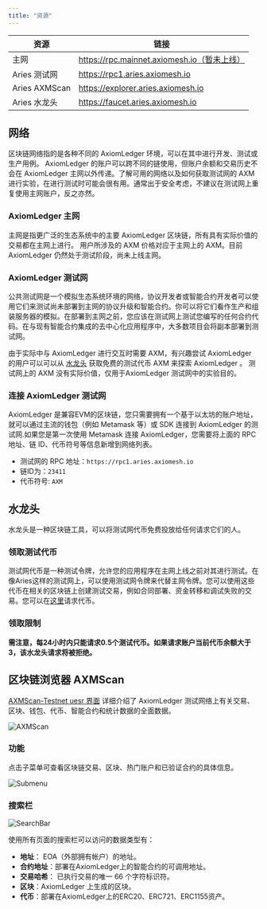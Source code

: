 ```yaml
---
title: "资源"
---
```


| 资源 | 链接 |
| -------- | ------------------------------------- |
| 主网 | https://rpc.mainnet.axiomesh.io（暂未上线）|
| Aries 测试网 | https://rpc1.aries.axiomesh.io |
| Aries AXMScan| https://explorer.aries.axiomesh.io |
| Aries 水龙头 | https://faucet.aries.axiomesh.io |

## 网络
区块链网络指的是各种不同的 AxiomLedger 环境，可以在其中进行开发、测试或生产用例。
AxiomLedger 的账户可以跨不同的链使用，但账户余额和交易历史不会在 AxiomLedger 主网以外传递。了解可用的网络以及如何获取测试网的 AXM 进行实验，在进行测试时可能会很有用。通常出于安全考虑，不建议在测试网上重复使用主网账户，反之亦然。

### AxiomLedger 主网
主网是指更广泛的生态系统中的主要 AxiomLedger 区块链，所有具有实际价值的交易都在主网上进行。
用户所涉及的 AXM 价格对应于主网上的 AXM。目前 AxiomLedger 仍然处于测试阶段，尚未上线主网。

### AxiomLedger 测试网
公共测试网是一个模拟生态系统环境的网络，协议开发者或智能合约开发者可以使用它们来测试尚未部署到主网的协议升级和智能合约。你可以将它们看作生产和组装服务器的模拟。在部署到主网之前，您应该在测试网上测试您编写的任何合约代码。在与现有智能合约集成的去中心化应用程序中，大多数项目会将副本部署到测试网。

由于实际中与 AxiomLedger 进行交互时需要 AXM，有兴趣尝试 AxiomLedger 的用户可以可以从 [水龙头](https://faucet.aries.axiomesh.io) 获取免费的测试代币 AXM 来探索 AxiomLedger 。 测试网上的 AXM 没有实际价值，仅用于AxiomLedger 测试网中的实验目的。

### 连接 AxiomLedger 测试网
AxiomLedger 是兼容EVM的区块链，您只需要拥有一个基于以太坊的账户地址，就可以通过主流的钱包（例如 Metamask 等）或 SDK 连接到 AxiomLedger 的测试网.如果您是第一次使用 Metamask 连接 AxiomLedger，您需要将上面的 RPC 地址、链 ID、代币符号等信息新增到网络列表。
- 测试网的 RPC 地址：`https://rpc1.aries.axiomesh.io`
- 链ID为：`23411`
- 代币符号: `AXM`

## 水龙头
水龙头是一种区块链工具，可以将测试网代币免费投放给任何请求它们的人。
### 领取测试代币
测试网代币是一种测试令牌，允许您的应用程序在主网上线之前对其进行测试。在像Aries这样的测试网上，可以使用测试网令牌来代替主网令牌。您可以使用这些代币在相关的区块链上创建测试交易，例如合同部署、资金转移和调试失败的交易。您可以在[这里](https://faucet.aries.axiomesh.io)请求代币。
### 领取限制
**需注意，每24小时内只能请求0.5个测试代币。如果请求账户当前代币余额大于3，该水龙头请求将被拒绝。**




## 区块链浏览器 AXMScan

[AXMScan-Testnet uesr 界面](https://explorer.aries.axiomesh.io) 详细介绍了 AxiomLedger 测试网络上有关交易、区块、钱包、代币、智能合约和统计数据的全面数据。

![AXMScan](/zh/images/getting-started/AXMScan1.png)

### 功能

点击子菜单可查看区块链交易、区块、热门账户和已验证合约的具体信息。

![Submenu](/zh/images/getting-started/SubMenu1.png)

### 搜索栏

![SearchBar](/zh/images/getting-started/SearchBar1.png)

使用所有页面的搜索栏可以访问的数据类型有：
- **地址**： EOA（外部拥有帐户）的地址。
- **合约地址**：部署在AxiomLedger上的智能合约的可调用地址。
- **交易哈希**： 已执行交易的唯一 66 个字符标识符。
- **区块**：AxiomLedger 上生成的区块。
- **代币**：部署在AxiomLedger上的ERC20、ERC721、ERC1155资产。